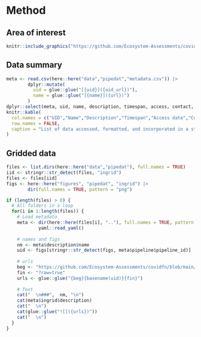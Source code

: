 # Method {#method}

## Area of interest

```r
knitr::include_graphics("https://github.com/Ecosystem-Assessments/covidfn/blob/main/pubs/figures/pipedat/aoi/aoi.png?raw=true")
```

## Data summary 

```r
meta <- read.csv(here::here("data","pipedat","metadata.csv")) |>
        dplyr::mutate(
          uid = glue::glue("[{uid}]({uid_url})"),
          name = glue::glue("[{name}]({url})")
        )
dplyr::select(meta, uid, name, description, timespan, access, contact, source) |>
knitr::kable(
  col.names = c("UID","Name","Description","Timespan","Access date","Contacts","Source"),
  row.names = FALSE,
  caption = "List of data accessed, formatted, and incorporated in a study grid through the `pipedat` package"
) 
```

## Gridded data 

```r
files <- list.dirs(here::here("data","pipedat"), full.names = TRUE)
iid <- stringr::str_detect(files, "ingrid")
files <- files[iid]
figs <- here::here("figures", "pipedat", "ingrid") |>
        dir(full.names = TRUE, pattern = "png")

if (length(files) > 0) {
  # All folders in a loop
  for(i in 1:length(files)) {
    # Load metadata 
    meta <- dir(here::here(files[i], ".."), full.names = TRUE, pattern = "yaml") |>
            yaml::read_yaml()
            
    # names and figs
    nm <- meta$description$name
    uid <- figs[stringr::str_detect(figs, meta$pipeline$pipeline_id)]
    
    # urls
    beg <- "https://github.com/Ecosystem-Assessments/covidfn/blob/main/pubs/figures/ingrid/"
    fin <- "?raw=true"
    urls <- glue::glue("{beg}{basename(uid)}{fin}")
    
    # Text
    cat("  \n###",  nm, "\n")
    cat(meta$ingrid$description)
    cat("  \n")
    cat(glue::glue("![]({urls})"))
    cat("  \n")
  }
}
```
